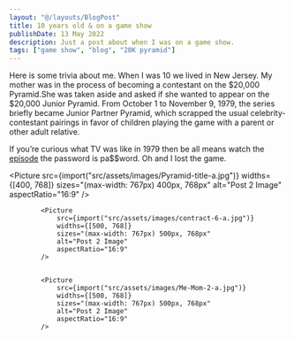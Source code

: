 ```yaml
---
layout: "@/layouts/BlogPost"
title: 10 years old & on a game show
publishDate: 13 May 2022
description: Just a post about when I was on a game show.
tags: ["game show", "blog", "20K pyramid"]
---
```





Here is some trivia about me. When I was 10 we lived in New Jersey. My mother was in the process of becoming a contestant on the $20,000 Pyramid.She was taken aside and asked if she wanted to appear on the $20,000 Junior Pyramid. From October 1 to November 9, 1979, the series briefly became Junior Partner Pyramid, which scrapped the usual celebrity-contestant pairings in favor of children playing the game with a parent or other adult relative.

If you’re curious what TV was like in 1979 then be all means watch the [episode](https://vimeo.com/26595314) the password is pa$$word. Oh and I lost the game.


<Picture
				src={import("src/assets/images/Pyramid-title-a.jpg")}
				widths={[400, 768]}
				sizes="(max-width: 767px) 400px, 768px"
				alt="Post 2 Image"
				aspectRatio="16:9"
			/>

			<Picture
				src={import("src/assets/images/contract-6-a.jpg")}
				widths={[500, 768]}
				sizes="(max-width: 767px) 500px, 768px"
				alt="Post 2 Image"
				aspectRatio="16:9"
			/>


			<Picture
				src={import("src/assets/images/Me-Mom-2-a.jpg")}
				widths={[500, 768]}
				sizes="(max-width: 767px) 500px, 768px"
				alt="Post 2 Image"
				aspectRatio="16:9"
			/>


